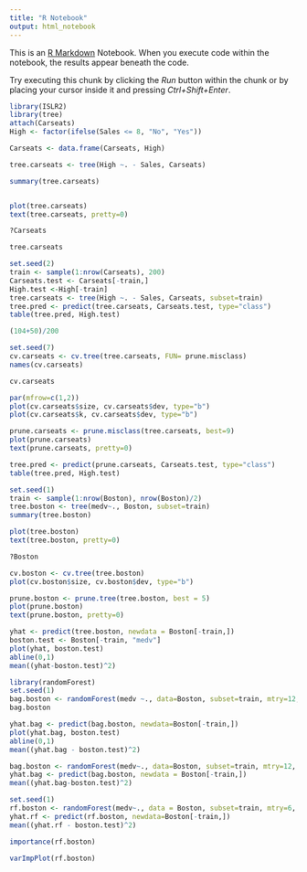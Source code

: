 ---
title: "R Notebook"
output: html_notebook
---

This is an [R Markdown](http://rmarkdown.rstudio.com) Notebook. When you execute code within the notebook, the results appear beneath the code. 

Try executing this chunk by clicking the *Run* button within the chunk or by placing your cursor inside it and pressing *Ctrl+Shift+Enter*. 
```{r}
library(ISLR2)
library(tree)
attach(Carseats)
High <- factor(ifelse(Sales <= 8, "No", "Yes"))
```

```{r}
Carseats <- data.frame(Carseats, High)
```

```{r}
tree.carseats <- tree(High ~. - Sales, Carseats)
```
```{r}
summary(tree.carseats)



```
```{r}
plot(tree.carseats)
text(tree.carseats, pretty=0)
```

```{r}
?Carseats

```

```{r}
tree.carseats
```
```{r}
set.seed(2)
train <- sample(1:nrow(Carseats), 200)
Carseats.test <- Carseats[-train,]
High.test <-High[-train]
tree.carseats <- tree(High ~. - Sales, Carseats, subset=train)
tree.pred <- predict(tree.carseats, Carseats.test, type="class")
table(tree.pred, High.test)

```
```{r}
(104+50)/200
```

```{r}
set.seed(7)
cv.carseats <- cv.tree(tree.carseats, FUN= prune.misclass)
names(cv.carseats)
```

```{r}
cv.carseats
```

```{r}
par(mfrow=c(1,2))
plot(cv.carseats$size, cv.carseats$dev, type="b")
plot(cv.carseats$k, cv.carseats$dev, type="b")
```
```{r}
prune.carseats <- prune.misclass(tree.carseats, best=9)
plot(prune.carseats)
text(prune.carseats, pretty=0)
```

```{r}
tree.pred <- predict(prune.carseats, Carseats.test, type="class")
table(tree.pred, High.test)
```


```{r}
set.seed(1)
train <- sample(1:nrow(Boston), nrow(Boston)/2)
tree.boston <- tree(medv~., Boston, subset=train)
summary(tree.boston)
```
```{r}
plot(tree.boston)
text(tree.boston, pretty=0)
```
```{r}
?Boston
```

```{r}
cv.boston <- cv.tree(tree.boston)
plot(cv.boston$size, cv.boston$dev, type="b")
```

```{r}
prune.boston <- prune.tree(tree.boston, best = 5)
plot(prune.boston)
text(prune.boston, pretty=0)
```

```{r}
yhat <- predict(tree.boston, newdata = Boston[-train,])
boston.test <- Boston[-train, "medv"]
plot(yhat, boston.test)
abline(0,1)
mean((yhat-boston.test)^2)
```

```{r}
library(randomForest)
set.seed(1)
bag.boston <- randomForest(medv ~., data=Boston, subset=train, mtry=12, importance = TRUE)
bag.boston
```
```{r}
yhat.bag <- predict(bag.boston, newdata=Boston[-train,])
plot(yhat.bag, boston.test)
abline(0,1)
mean((yhat.bag - boston.test)^2)
```
```{r}
bag.boston <- randomForest(medv~., data=Boston, subset=train, mtry=12, ntree=25)
yhat.bag <- predict(bag.boston, newdata = Boston[-train,])
mean((yhat.bag-boston.test)^2)
```

```{r}
set.seed(1)
rf.boston <- randomForest(medv~., data = Boston, subset=train, mtry=6, importance=TRUE)
yhat.rf <- predict(rf.boston, newdata=Boston[-train,])
mean((yhat.rf - boston.test)^2)
```
```{r}
importance(rf.boston)
```

```{r}
varImpPlot(rf.boston)
```

